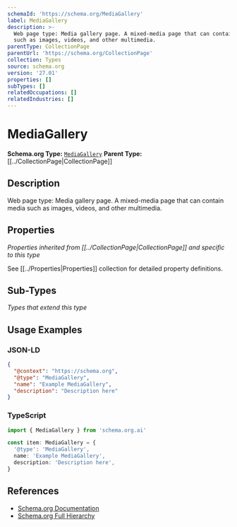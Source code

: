 ```yaml
---
schemaId: 'https://schema.org/MediaGallery'
label: MediaGallery
description: >-
  Web page type: Media gallery page. A mixed-media page that can contain media
  such as images, videos, and other multimedia.
parentType: CollectionPage
parentUrl: 'https://schema.org/CollectionPage'
collection: Types
source: schema.org
version: '27.01'
properties: []
subTypes: []
relatedOccupations: []
relatedIndustries: []
---
```

# MediaGallery

**Schema.org Type:** [`MediaGallery`](https://schema.org/MediaGallery)
**Parent Type:** [[../CollectionPage|CollectionPage]]

## Description

Web page type: Media gallery page. A mixed-media page that can contain media such as images, videos, and other multimedia.

## Properties

*Properties inherited from [[../CollectionPage|CollectionPage]] and specific to this type*

See [[../Properties|Properties]] collection for detailed property definitions.

## Sub-Types

*Types that extend this type*

## Usage Examples

### JSON-LD

```json
{
  "@context": "https://schema.org",
  "@type": "MediaGallery",
  "name": "Example MediaGallery",
  "description": "Description here"
}
```

### TypeScript

```typescript
import { MediaGallery } from 'schema.org.ai'

const item: MediaGallery = {
  '@type': 'MediaGallery',
  name: 'Example MediaGallery',
  description: 'Description here',
}
```

## References

- [Schema.org Documentation](https://schema.org/MediaGallery)
- [Schema.org Full Hierarchy](https://schema.org/docs/full.html)
